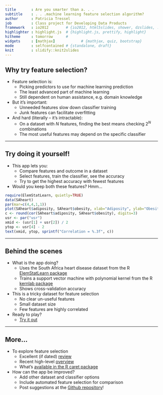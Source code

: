 ```yaml
---
title       : Are you smarter than a. . .
subtitle    : . . .machine learning feature selection algorithm?
author      : Patricia Tressel
job         : Class project for Developing Data Products
framework   : io2012        # {io2012, html5slides, shower, dzslides, ...}
highlighter : highlight.js  # {highlight.js, prettify, highlight}
hitheme     : tomorrow      # 
widgets     : [mathjax]            # {mathjax, quiz, bootstrap}
mode        : selfcontained # {standalone, draft}
knit        : slidify::knit2slides
---
```


## Why try feature selection?

- Feature selection is:
  - Picking predictors to use for machine learning prediction
  - The least advanced part of machine learning
  - Still dependent on human assistance, e.g. domain knowledge
- But it's important:
  - Unneeded features slow down classifier training
  - Junk features can facilitate overfitting
- And hard (literally -- it's intractable):
  - On a dataset with $N$ features, finding the best means checking $2^N$ combinations
  - The most useful features may depend on the specific classifier

---

## Try doing it yourself!

- This app lets you:
  - Compare features and outcome in a dataset
  - Select features, train the classifier, see the accuracy
  - Try to get the highest accuracy with fewest features
- Would you keep both these features? Hmm...

```r
require(ElemStatLearn, quietly=TRUE)
data(SAheart)
par(mar=c(4,4,1,1))
plot(SAheart$adiposity, SAheart$obesity, xlab="Adiposity", ylab="Obesity", col="red")
c <- round(cor(SAheart$adiposity, SAheart$obesity), digits=3)
usr <- par("usr")
xmid <- (usr[1] + usr[2]) / 2
ytop <- usr[4] - 2
text(xmid, ytop, sprintf("Correlation = %.3f", c))
```

---

## Behind the scenes

- What is the app doing?
  - Uses the South Africa heart disease dataset
    from the R [ElemStatLearn package](http://www.inside-r.org/packages/cran/ElemStatLearn)
  - Trains a support vector machine with polynomial kernel
    from the R [kernlab package](http://www.inside-r.org/packages/cran/kernlab)
  - Shows cross-validation accuracy
- This is a tricky dataset for feature selection
  - No clear un-useful features
  - Small dataset size
  - Few features are highly correlated
- Ready to play?
  - [Try it out](https://ptressel.shinyapps.io/feature_selection_app)

---

## More...

- To explore feature selection
  - Excellent (if dated) [review](http://www.jmlr.org/papers/volume3/guyon03a/guyon03a.pdf)
  - Recent high-level [overview](http://machinelearningmastery.com/an-introduction-to-feature-selection/)
  - What's [available in the R caret package](http://machinelearningmastery.com/feature-selection-with-the-caret-r-package/)
- How can the app be improved?
  - Add other dataset and classifier options
  - Include automated feature selection for comparison
  - Post suggestions at the [Github repository](https://github.com/ptressel/feature_selection_app)!
